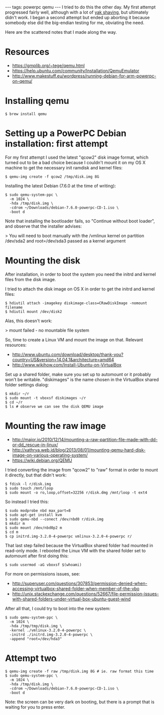 ---
tags: powerpc qemu
---
I tried to do this the other day. My first attempt progressed fairly well, although with a lot of [[yak shaving]], but ultimately didn't work. I began a second attempt but ended up aborting it because somebody else did the big-endian testing for me, obviating the need.

Here are the scattered notes that I made along the way.

= Resources =

* https://gmplib.org/~tege/qemu.html
* https://help.ubuntu.com/community/Installation/QemuEmulator
* http://www.makestuff.eu/wordpress/running-debian-for-arm-powerpc-on-qemu/

= Installing qemu =

<pre lang="shell">$ brew install qemu</pre>

= Setting up a PowerPC Debian installation: first attempt =

For my first attempt I used the latest "qcow2" disk image format, which turned out to be a bad choice because I couldn't mount it on my OS X machine to get the necessary init ramdisk and kernel files:

<pre lang="shell">$ qemu-img create -f qcow2 /tmp/disk.img 8G</pre>

Installing the latest Debian (7.6.0 at the time of writing):

<pre lang="shell">$ sudo qemu-system-ppc \
  -m 1024 \
  -hda /tmp/disk.img \
  -cdrom ~/Downloads/debian-7.6.0-powerpc-CD-1.iso \
  -boot d</pre>

Note that installing the bootloader fails, so "Continue without boot loader", and observe that the installer advises:

> You will need to boot manually with the /vmlinux kernel on partition /dev/sda2 and root=/dev/sda3 passed as a kernel argument

= Mounting the disk =

After installation, in order to boot the system you need the initrd and kernel files from the disk image.

I tried to attach the disk image on OS X in order to get the initrd and kernel
files:

<pre lang="shell">$ hdiutil attach -imagekey diskimage-class=CRawDiskImage -nomount filename
$ hdiutil mount /dev/disk2</pre>

Alas, this doesn't work:

> mount failed - no mountable file system

So, time to create a Linux VM and mount the image on that. Relevant resources:

* http://www.ubuntu.com/download/desktop/thank-you?country=US&version=14.04.1&architecture=amd64
* http://www.wikihow.com/Install-Ubuntu-on-VirtualBox

Set up a shared folder, make sure you set up to automount or it probably won't be writable. "diskimages" is the name chosen in the VirtualBox shared folder settings dialog:

<pre lang="shell">$ mkdir ~/r
$ sudo mount -t vboxsf diskimages ~/r
$ cd ~/r
$ ls # observe we can see the disk QEMU image</pre>

= Mounting the raw image =

* http://major.io/2010/12/14/mounting-a-raw-partition-file-made-with-dd-or-dd_rescue-in-linux/
* http://xathrya.web.id/blog/2013/08/01/mounting-qemu-hard-disk-image-on-various-operating-system/
* https://wiki.debian.org/QEMU

I tried converting the image from "qcow2" to "raw" format in order to mount it directly, but that didn't work:

<pre lang="shell">$ fdisk -l r/disk.img
$ sudo touch /mnt/loop
$ sudo mount -o ro,loop,offset=32256 r/disk.dmg /mnt/loop -t ext4</pre>

So instead I tried this:

<pre lang="shell">$ sudo modprobe nbd max_part=8
$ sudo apt-get install kvm
$ sudo qemu-nbd --conect /dev/nbd0 r/disk.img
$ mkdir m
$ sudo mount /dev/nbd0p2 m
$ cd m
$ cp initrd.img-3.2.0-4-powerpc vmlinux-3.2.0-4-powerpc r/</pre>

That last step failed because the VirtualBox shared folder had mounted in read-only mode. I rebooted the Linux VM with the shared folder set to automount after first doing this:

<pre lang="shell">$ sudo usermod -aG vboxsf $(whoami)</pre>

For more on permissions issues, see:

* http://superuser.com/questions/307853/permission-denied-when-accessing-virtualbox-shared-folder-when-member-of-the-vbo
* http://unix.stackexchange.com/questions/52667/file-permission-issues-with-shared-folders-under-virtual-box-ubuntu-guest-wind

After all that, I could try to boot into the new system:

<pre lang="shell">$ sudo qemu-system-ppc \
  -m 1024 \
  -hda /tmp/tmp/disk.img \
  -kernel ./vmlinux-3.2.0-4-powerpc \
  -initrd ./initrd.img-3.2.0-4-powerpc \
  -append "root=/dev/hda3"</pre>

= Attempt two =

<pre lang="shell">$ qemu-img create -f raw /tmp/disk.img 8G # ie. raw format this time
$ sudo qemu-system-ppc \
  -m 1024 \
  -hda /tmp/disk.img \
  -cdrom ~/Downloads/debian-7.6.0-powerpc-CD-1.iso \
  -boot d</pre>

Note: the screen can be very dark on booting, but there is a prompt that is waiting for you to press enter.
